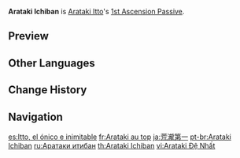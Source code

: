 {{Talent Infobox
|image         = Talent Arataki Ichiban.png
|character     = Arataki Itto
|type          = 1st Ascension Passive
|info          = When Arataki Itto uses consecutive [[Fight Club Legend|Arataki Kesagiri]], he obtains the following effects:<ul><li>Each slash increases the ATK SPD of the next slash by 10%. Max ATK SPD increase is 30%.</li><li>Increases his resistance to interruption.</li></ul><br>These effects will be cleared once he stops performing consecutive slashes.
|utility1      = Interruption Resistance
|utility2      = ATK SPD
}}
'''Arataki Ichiban''' is [[Arataki Itto]]'s [[1st Ascension Passive]].

==Preview==
{{Preview
|file=Arataki Ichiban Preview
}}

==Other Languages==
{{Other Languages
|en      = Arataki Ichiban
|zhs     = 荒泷第一
|zhs_rm  = Huānglóng Dìyī
|zht     = 荒瀧第一
|zht_rm  = Huānglóng Dìyī
|zh_tl   = Arataki Number One
|ja      = 荒瀧第一
|ja_rm   = Arataki Dai'ichi
|ja_tl   = Arataki Number One
|ko      = 아라타키 제일
|ko_rm   = Arataki Je'il
|ko_tl   = Arataki Best
|es      = Itto, el ónico e inimitable
|es_tl   = Itto, the Unique and Inimitable Oni
|es_note = {{es|Ónico}} is a portmanteau of "oni" and {{es|único|unique.}}
|fr      = Arataki au top
|fr_tl   = Arataki at His Best
|ru      = Аратаки итибан
|th      = Arataki Ichiban
|vi      = Arataki {{tt|Đệ Nhất|第一}}
|vi_tl   = Arataki Number One
|de      = Arataki Ichiban
|id      = Arataki Ichiban
|pt      = Arataki Ichiban
|tr      = Arataki Ichiban
|it      = Arataki Ichiban
}}

==Change History==
{{Change History|2.3}}

==Navigation==
{{Talent Navbox|Arataki Itto}}

[[es:Itto, el ónico e inimitable]]
[[fr:Arataki au top]]
[[ja:荒瀧第一]]
[[pt-br:Arataki Ichiban]]
[[ru:Аратаки итибан]]
[[th:Arataki Ichiban]]
[[vi:Arataki Đệ Nhất]]